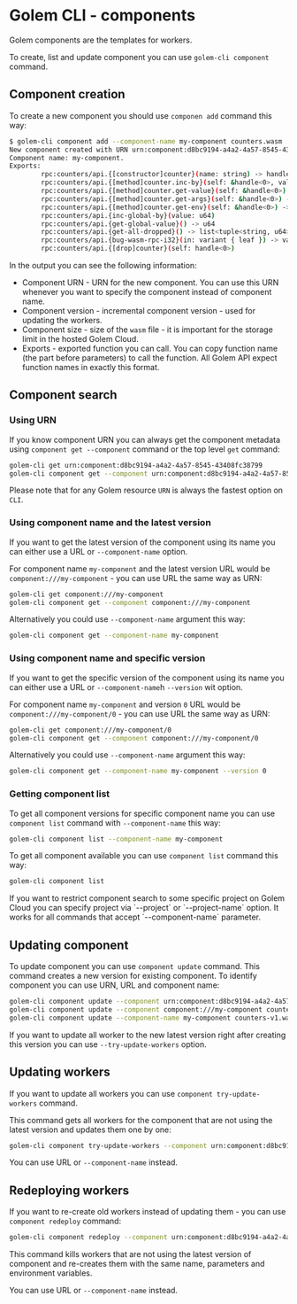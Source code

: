 
# Golem CLI - components

Golem components are the templates for workers.

To create, list and update component you can use `golem-cli component` command.

## Component creation

To create a new component you should use `componen add` command this way:

```bash
$ golem-cli component add --component-name my-component counters.wasm
New component created with URN urn:component:d8bc9194-a4a2-4a57-8545-43408fc38799, version 0, and size of 89735 bytes.
Component name: my-component.
Exports:
        rpc:counters/api.{[constructor]counter}(name: string) -> handle<0>
        rpc:counters/api.{[method]counter.inc-by}(self: &handle<0>, value: u64)
        rpc:counters/api.{[method]counter.get-value}(self: &handle<0>) -> u64
        rpc:counters/api.{[method]counter.get-args}(self: &handle<0>) -> list<string>
        rpc:counters/api.{[method]counter.get-env}(self: &handle<0>) -> list<tuple<string, string>>
        rpc:counters/api.{inc-global-by}(value: u64)
        rpc:counters/api.{get-global-value}() -> u64
        rpc:counters/api.{get-all-dropped}() -> list<tuple<string, u64>>
        rpc:counters/api.{bug-wasm-rpc-i32}(in: variant { leaf }) -> variant { leaf }
        rpc:counters/api.{[drop]counter}(self: handle<0>)
```

In the output you can see the following information:

- Component URN - URN for the new component. You can use this URN whenever you want to specify the component instead of component name.
- Component version - incremental component version - used for updating the workers.
- Component size - size of the `wasm` file - it is important for the storage limit in the hosted Golem Cloud.
- Exports - exported function you can call. You can copy function name (the part before parameters) to call the function. All Golem API expect function names in exactly this format.

## Component search

### Using URN

If you know component URN you can always get the component metadata using `component get --component` command or the top level `get` command:

```bash
golem-cli get urn:component:d8bc9194-a4a2-4a57-8545-43408fc38799
golem-cli component get --component urn:component:d8bc9194-a4a2-4a57-8545-43408fc38799
```

Please note that for any Golem resource `URN` is always the fastest option on `CLI`.

### Using component name and the latest version

If you want to get the latest version of the component using its name you can either use a URL or `--component-name` option.

For component name `my-component` and the latest version URL would be `component:///my-component` - you can use URL the same way as URN:

```bash
golem-cli get component:///my-component
golem-cli component get --component component:///my-component
```

Alternatively you could use `--component-name` argument this way:

```bash
golem-cli component get --component-name my-component
```

### Using component name and specific version

If you want to get the specific version of the component using its name you can either use a URL or `--component-name`h `--version` wit option.

For component name `my-component` and version `0` URL would be `component:///my-component/0` - you can use URL the same way as URN:

```bash
golem-cli get component:///my-component/0
golem-cli component get --component component:///my-component/0
```

Alternatively you could use `--component-name` argument this way:

```bash
golem-cli component get --component-name my-component --version 0
```

### Getting component list

To get all component versions for specific component name you can use `component list` command with `--component-name` this way:

```bash
golem-cli component list --component-name my-component
```

To get all component available you can use `component list` command this way:

```bash
golem-cli component list
```

<Callout>
  If you want to restrict component search to some specific project on Golem Cloud you can specify
  project via `--project` or `--project-name` option. It works for all commands that accept
  `--component-name` parameter.
</Callout>

## Updating component

To update component you can use `component update` command. This command creates a new version for existing component.
To identify component you can use URN, URL and component name:

```bash
golem-cli component update --component urn:component:d8bc9194-a4a2-4a57-8545-43408fc38799 counters-v1.wasm
golem-cli component update --component component:///my-component counters-v1.wasm
golem-cli component update --component-name my-component counters-v1.wasm
```

If you want to update all worker to the new latest version right after creating this version you can use `--try-update-workers` option.

## Updating workers

If you want to update all workers you can use `component try-update-workers` command.

This command gets all workers for the component that are not using the latest version and updates them one by one:

```bash
golem-cli component try-update-workers --component urn:component:d8bc9194-a4a2-4a57-8545-43408fc38799
```

<Callout>You can use URL or `--component-name` instead.</Callout>

## Redeploying workers

If you want to re-create old workers instead of updating them - you can use `component redeploy` command:

```bash
golem-cli component redeploy --component urn:component:d8bc9194-a4a2-4a57-8545-43408fc38799
```

This command kills workers that are not using the latest version of component and re-creates them with the same name, parameters and environment variables.

<Callout>You can use URL or `--component-name` instead.</Callout>
